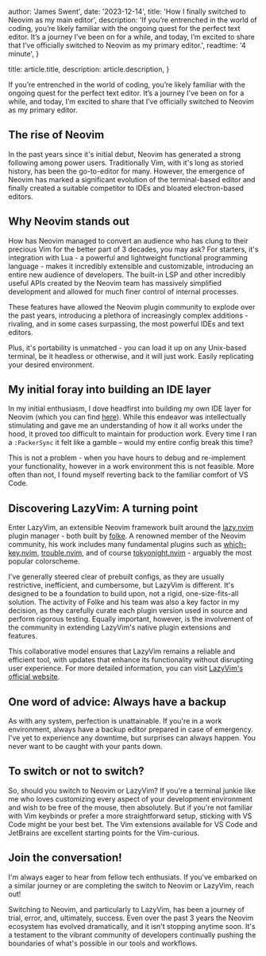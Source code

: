 
  author: 'James Swent',
  date: '2023-12-14',
  title: 'How I finally switched to Neovim as my main editor',
  description:
    'If you’re entrenched in the world of coding, you’re likely familiar with the ongoing quest for the perfect text editor. It’s a journey I’ve been on for a while, and today, I’m excited to share that I’ve officially switched to Neovim as my primary editor.',
  readtime: '4 minute',
}

  title: article.title,
  description: article.description,
}


If you’re entrenched in the world of coding, you’re likely familiar with the ongoing quest for the perfect text editor. It’s a journey I’ve been on for a while, and today, I’m excited to share that I’ve officially switched to Neovim as my primary editor.

## The rise of Neovim

In the past years since it's initial debut, Neovim has generated a strong following among power users. Traditionally Vim, with it's long as storied history, has been the go-to-editor for many. However, the emergence of Neovim has marked a significant evolution of the terminal-based editor and finally created a suitable competitor to IDEs and bloated electron-based editors.

## Why Neovim stands out

How has Neovim managed to convert an audience who has clung to their precious Vim for the better part of 3 decades, you may ask? For starters, it's integration with Lua - a powerful and lightweight functional programming language - makes it incredibly extensible and customizable, introducing an entire new audience of developers. The built-in LSP and other incredibly useful APIs created by the Neovim team has massively simplified development and allowed for much finer control of internal processes.

These features have allowed the Neovim plugin community to explode over the past years, introducing a plethora of increasingly complex additions - rivaling, and in some cases surpassing, the most powerful IDEs and text editors.

Plus, it's portability is unmatched - you can load it up on any Unix-based terminal, be it headless or otherwise, and it will just work. Easily replicating your desired environment.

## My initial foray into building an IDE layer

In my initial enthusiasm, I dove headfirst into building my own IDE layer for Neovim (which you can find [here](https://github.com/jswent/SVim)). While this endeavor was intellectually stimulating and gave me an understanding of how it all works under the hood, it proved too difficult to maintain for production work. Every time I ran a `:PackerSync` it felt like a gamble – would my entire config break this time?

This is not a problem - when you have hours to debug and re-implement your functionality, however in a work environment this is not feasible. More often than not, I found myself reverting back to the familiar comfort of VS Code.

## Discovering LazyVim: A turning point

Enter LazyVim, an extensible Neovim framework built around the [lazy.nvim](https://github.com/folke/lazy.nvim) plugin manager - both built by [folke](https://github.com/folke). A renowned member of the Neovim community, his work includes many fundamental plugins such as [which-key.nvim](https://github.com/folke/which-key.nvim), [trouble.nvim](https://github.com/folke/trouble.nvim), and of course [tokyonight.nvim](https://github.com/folke/tokyonight.nvim) - arguably the most popular colorscheme.

I've generally steered clear of prebuilt configs, as they are usually restrictive, inefficient, and cumbersome, but LazyVim is different. It's designed to be a foundation to build upon, not a rigid, one-size-fits-all solution. The activity of Folke and his team was also a key factor in my decision, as they carefully curate each plugin version used in source and perform rigorous testing. Equally important, however, is the involvement of the community in extending LazyVim's native plugin extensions and features.

This collaborative model ensures that LazyVim remains a reliable and efficient tool, with updates that enhance its functionality without disrupting user experience. For more detailed information, you can visit [LazyVim's official website](https://lazyvim.org).

## One word of advice: Always have a backup

As with any system, perfection is unattainable. If you're in a work environment, always have a backup editor prepared in case of emergency. I've yet to experience any downtime, but surprises can always happen. You never want to be caught with your pants down.

## To switch or not to switch?

So, should you switch to Neovim or LazyVim? If you're a terminal junkie like me who loves customizing every aspect of your development environment and wish to be free of the mouse, then absolutely. But if you're not familiar with Vim keybinds or prefer a more straightforward setup, sticking with VS Code might be your best bet. The Vim extensions available for VS Code and JetBrains are excellent starting points for the Vim-curious.

## Join the conversation!

I'm always eager to hear from fellow tech enthusiats. If you've embarked on a similar journey or are completing the switch to Neovim or LazyVim, reach out!

Switching to Neovim, and particularly to LazyVim, has been a journey of trial, error, and, ultimately, success. Even over the past 3 years the Neovim ecosystem has evolved dramatically, and it isn't stopping anytime soon. It's a testament to the vibrant community of developers continually pushing the boundaries of what's possible in our tools and workflows.
